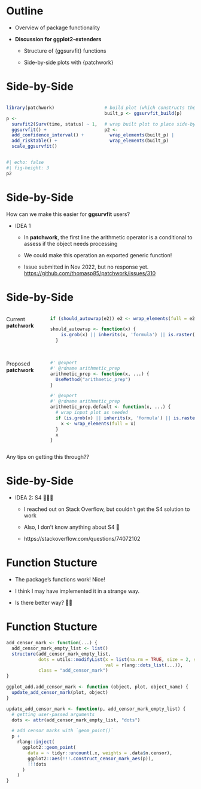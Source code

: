 # Outline

::: {.larger2}

* Overview of package functionality

* **Discussion for ggplot2-extenders**

    - Structure of {ggsurvfit} functions

    - Side-by-side plots with {patchwork}
    
:::

# Side-by-Side

::: columns
::: {.column width="50%"}

```r
library(patchwork)

p <-
  survfit2(Surv(time, status) ~ 1, df_colon) |> 
  ggsurvfit() +
  add_confidence_interval() +
  add_risktable() +
  scale_ggsurvfit()
```

:::
::: {.column width="50%"}

```r
# build plot (which constructs the risktable)
built_p <- ggsurvfit_build(p)

# wrap built plot to place side-by-side
p2 <- 
  wrap_elements(built_p) | 
  wrap_elements(built_p)
```

:::
:::

```r
#| echo: false
#| fig-height: 3
p2
```

# Side-by-Side

How can we make this easier for **ggsurvfit** users?

- IDEA 1

  - In **patchwork**, the first line the arithmetic operator is a conditional to assess if the object needs processing

  - We could make this operation an exported generic function!
  
  - Issue submitted in Nov 2022, but no response yet. [https://github.com/thomasp85/patchwork/issues/310](https://github.com/thomasp85/patchwork/issues/310)

# Side-by-Side

::: columns
::: {.column width="20%"}

Current **patchwork**
<br><br><br>
<br><br><br>
Proposed **patchwork**

:::
::: {.column width="80%"}

```r
if (should_autowrap(e2)) e2 <- wrap_elements(full = e2) ...

should_autowrap <- function(x) {
    is.grob(x) || inherits(x, 'formula') || is.raster(x) || inherits(x, 'nativeRaster')
  }
```

<br>

```r
#' @export
#' @rdname arithmetic_prep
arithmetic_prep <- function(x, ...) {
  UseMethod("arithmetic_prep")
}

#' @export
#' @rdname arithmetic_prep
arithmetic_prep.default <- function(x, ...) {
  # wrap input plot as needed
  if (is.grob(x) || inherits(x, 'formula') || is.raster(x) || inherits(x, 'nativeRaster')) {
    x <- wrap_elements(full = x)
  }
  x
}
```

:::
:::

::: {.notes}
Any tips on getting this through??
:::

# Side-by-Side

- IDEA 2: S4 😬😬😬   

  - I reached out on Stack Overflow, but couldn't get the S4 solution to work
  
  - Also, I don't know anything about S4 🤷
  
  - https://stackoverflow.com/questions/74072102
  
  
# Function Stucture

- The package's functions work! Nice!

- I think I may have implemented it in a strange way.

- Is there better way? 🤔🤔

# Function Stucture

```r
add_censor_mark <- function(...) {
  add_censor_mark_empty_list <- list()
  structure(add_censor_mark_empty_list,
            dots = utils::modifyList(x = list(na.rm = TRUE, size = 2, shape = 3),
                                     val = rlang::dots_list(...)),
            class = "add_censor_mark")
}

ggplot_add.add_censor_mark <- function (object, plot, object_name) {
  update_add_censor_mark(plot, object)
}

update_add_censor_mark <- function(p, add_censor_mark_empty_list) {
  # getting user-passed arguments
  dots <- attr(add_censor_mark_empty_list, "dots")

  # add censor marks with `geom_point()`
  p +
    rlang::inject(
      ggplot2::geom_point(
        data = ~ tidyr::uncount(.x, weights = .data$n.censor),
        ggplot2::aes(!!!.construct_censor_mark_aes(p)),
        !!!dots
      )
    )
}
```
